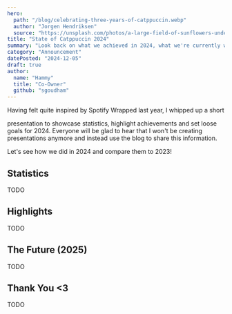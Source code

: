 ```yaml
---
hero:
  path: "/blog/celebrating-three-years-of-catppuccin.webp"
  author: "Jorgen Hendriksen"
  source: "https://unsplash.com/photos/a-large-field-of-sunflowers-under-a-cloudy-sky-H_cQ7I2FPqk"
title: "State of Catppuccin 2024"
summary: "Look back on what we achieved in 2024, what we're currently working on and what to expect going forward in 2025!"
category: "Announcement"
datePosted: "2024-12-05"
draft: true
author:
  name: "Hammy"
  title: "Co-Owner"
  github: "sgoudham"
---
```


Having felt quite inspired by Spotify Wrapped last year, I whipped up a short
<Link href="https://github.com/catppuccin/community/blob/main/presentations/state-of-catppuccin-2023.pdf" external>presentation</Link>
to showcase statistics, highlight achievements and set loose goals for 2024.
Everyone will be glad to hear that I won't be creating presentations anymore
and instead use the blog to share this information.

Let's see how we did in 2024 and compare them to 2023!

## Statistics

TODO

## Highlights

TODO

## The Future (2025)

TODO

## Thank You \<3

TODO
